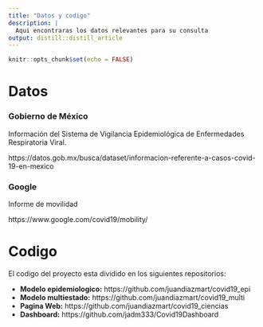 ```yaml
---
title: "Datos y codigo"
description: |
  Aqui encontraras los datos relevantes para su consulta
output: distill::distill_article
---
```


```r
knitr::opts_chunk$set(echo = FALSE)
```

# Datos

### Gobierno de México
Información del Sistema de Vigilancia Epidemiológica de Enfermedades Respiratoria Viral.

https://datos.gob.mx/busca/dataset/informacion-referente-a-casos-covid-19-en-mexico

### Google

Informe de movilidad

https://www.google.com/covid19/mobility/

# Codigo

El codigo del proyecto esta dividido en los siguientes repositorios:

- **Modelo epidemiologico:** https://github.com/juandiazmart/covid19_epi
- **Modelo multiestado:** https://github.com/juandiazmart/covid19_multi
- **Pagina Web:** https://github.com/juandiazmart/covid19_ciencias
- **Dashboard:** https://github.com/jadm333/Covid19Dashboard